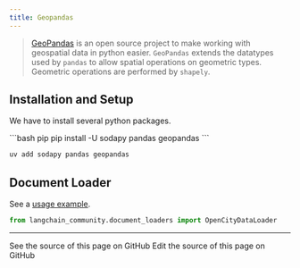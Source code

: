 ```yaml
---
title: Geopandas
---
```


>[GeoPandas](https://geopandas.org/) is an open source project to make working
> with geospatial data in python easier. `GeoPandas` extends the datatypes used by
> `pandas` to allow spatial operations on geometric types.
> Geometric operations are performed by `shapely`.


## Installation and Setup

We have to install several python packages.

<CodeGroup>
```bash pip
pip install -U sodapy pandas geopandas
```

```bash uv
uv add sodapy pandas geopandas
```
</CodeGroup>

## Document Loader

See a [usage example](/oss/python/integrations/document_loaders/geopandas).

```python
from langchain_community.document_loaders import OpenCityDataLoader
```

---

<CardGroup cols={2}>
  <Card title="View Source" icon="eye" href="https://github.com/langchain-ai/docs/blob/main/src/oss/python/integrations/providers/geopandas.mdx">
    See the source of this page on GitHub
  </Card>
  <Card title="Edit Source" icon="pen-to-square" href="https://github.com/langchain-ai/docs/edit/main/src/oss/python/integrations/providers/geopandas.mdx">
    Edit the source of this page on GitHub
  </Card>
</CardGroup>

